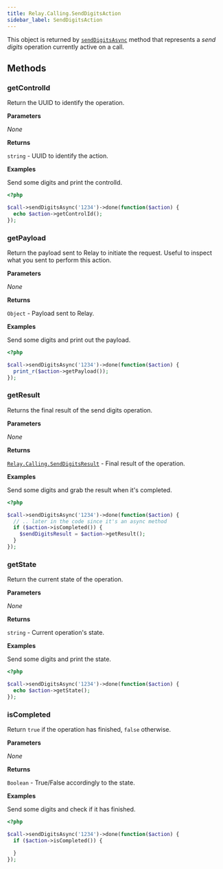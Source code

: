 ```yaml
---
title: Relay.Calling.SendDigitsAction
sidebar_label: SendDigitsAction
---
```


[relay-calling-senddigitsresult]: ../results/send-digits-result
[call]: ../call#senddigitsasync

This object is returned by [`sendDigitsAsync`][call] method that represents a _send digits_ operation currently active on a call.

## Methods

### getControlId

Return the UUID to identify the operation.

**Parameters**

_None_

**Returns**

`string` - UUID to identify the action.

**Examples**

Send some digits and print the controlId.

```php
<?php

$call->sendDigitsAsync('1234')->done(function($action) {
  echo $action->getControlId();
});
```

### getPayload

Return the payload sent to Relay to initiate the request. Useful to inspect what you sent to perform this action.

**Parameters**

_None_

**Returns**

`Object` - Payload sent to Relay.

**Examples**

Send some digits and print out the payload.

```php
<?php

$call->sendDigitsAsync('1234')->done(function($action) {
  print_r($action->getPayload());
});
```

### getResult

Returns the final result of the send digits operation.

**Parameters**

_None_

**Returns**

[`Relay.Calling.SendDigitsResult`][relay-calling-senddigitsresult] - Final result of the operation.

**Examples**

Send some digits and grab the result when it's completed.

```php
<?php

$call->sendDigitsAsync('1234')->done(function($action) {
  // .. later in the code since it's an async method
  if ($action->isCompleted()) {
    $sendDigitsResult = $action->getResult();
  }
});
```

### getState

Return the current state of the operation.

**Parameters**

_None_

**Returns**

`string` - Current operation's state.

**Examples**

Send some digits and print the state.

```php
<?php

$call->sendDigitsAsync('1234')->done(function($action) {
  echo $action->getState();
});
```

### isCompleted

Return `true` if the operation has finished, `false` otherwise.

**Parameters**

_None_

**Returns**

`Boolean` - True/False accordingly to the state.

**Examples**

Send some digits and check if it has finished.

```php
<?php

$call->sendDigitsAsync('1234')->done(function($action) {
  if ($action->isCompleted()) {

  }
});
```